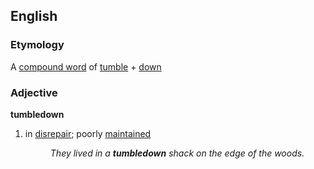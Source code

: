 ==English==
===Etymology===
A [[compound word]] of [[tumble]] + [[down]]
===Adjective===
'''tumbledown'''
#in [[disrepair]]; poorly [[maintain]]ed
#:''They lived in a '''tumbledown''' shack on the edge of the woods.''